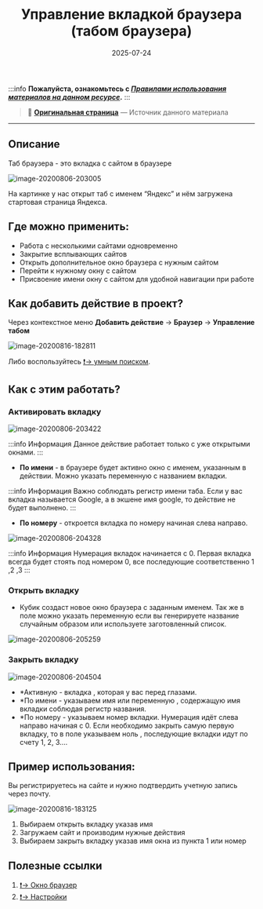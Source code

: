 ﻿---
sidebar_position: 2
title: "Управление вкладкой браузера (табом браузера)"
description: "Конвертировано из HTML в MDX"
date: "2025-07-24"
converted: true
originalFile: "Управление вкладкой браузера (табом браузера).txt"
targetUrl: "https://zennolab.atlassian.net/wiki/spaces/RU/pages/534020201"
---
:::info **Пожалуйста, ознакомьтесь с [*Правилами использования материалов на данном ресурсе*](../Disclaimer).**
:::

> 🔗 **[Оригинальная страница](https://zennolab.atlassian.net/wiki/spaces/RU/pages/534020201)** — Источник данного материала

_______________________________________________  

## Описание

Таб браузера - это вкладка с сайтом в браузере

![image-20200806-203005](./assets/Управление_вкладкой/Управление_вкладкой_браузера_(табом_браузера)_pic1.png)



На картинке у нас открыт таб с именем “Яндекс” и нём загружена стартовая страница Яндекса.

## Где можно применить: 

- Работа с несколькими сайтами одновременно
- Закрытие всплывающих сайтов
- Открыть дополнительное окно браузера с нужным сайтом
- Перейти к нужному окну с сайтом
- Присвоение имени окну с сайтом для удобной навигации при работе

## Как добавить действие в проект?

Через контекстное меню **Добавить действие** → **Браузер** → **Управление табом**

![image-20200816-182811](./assets/Управление_вкладкой/Управление_вкладкой_браузера_(табом_браузера)_pic2.png)



Либо воспользуйтесь [❗→ умным поиском](https://zennolab.atlassian.net/wiki/spaces/RU/pages/506200090/ProjectMaker+7#%D0%A3%D0%BC%D0%BD%D1%8B%D0%B9-%D0%BF%D0%BE%D0%B8%D1%81%D0%BA-%D0%B4%D0%B5%D0%B9%D1%81%D1%82%D0%B2%D0%B8%D0%B9 "https://zennolab.atlassian.net/wiki/spaces/RU/pages/506200090/ProjectMaker+7#%D0%A3%D0%BC%D0%BD%D1%8B%D0%B9-%D0%BF%D0%BE%D0%B8%D1%81%D0%BA-%D0%B4%D0%B5%D0%B9%D1%81%D1%82%D0%B2%D0%B8%D0%B9").

## Как с этим работать?

### Активировать вкладку

![image-20200806-203422](./assets/Управление_вкладкой/Управление_вкладкой_браузера_(табом_браузера)_pic3.png)



:::info Информация
Данное действие работает только с уже открытыми окнами.
:::

- **По имени** - в браузере будет активно окно с именем, указанным в действии. Можно указать переменную с названием вкладки.

:::info Информация
Важно соблюдать регистр имени таба. Если у вас вкладка называется Google, а в экшене имя google, то действие не будет выполнено.
:::

- **По номеру** - откроется вкладка по номеру начиная слева направо.

![image-20200806-204328](./assets/Управление_вкладкой/Управление_вкладкой_браузера_(табом_браузера)_pic4.png)



:::info Информация
Нумерация вкладок начинается с 0. Первая вкладка всегда будет стоять под номером 0, все последующие соответственно 1 ,2 ,3
:::

  

### Открыть вкладку

- Кубик создаст новое окно браузера с заданным именем. Так же в поле можно указать переменную если вы генерируете название случайным образом или используете заготовленный список.

![image-20200806-205259](./assets/Управление_вкладкой/Управление_вкладкой_браузера_(табом_браузера)_pic5.png)



  

### Закрыть вкладку

![image-20200806-204504](./assets/Управление_вкладкой/Управление_вкладкой_браузера_(табом_браузера)_pic6.png)



- *Активную - вкладка , которая у вас перед глазами.
- *По имени - указываем имя или переменную , содержащую имя вкладки соблюдая регистр названия.
- *По номеру - указываем номер вкладки. Нумерация идёт слева направо начиная с 0. Если необходимо закрыть самую первую вкладку, то в поле указываем ноль , последующие вкладки идут по счету 1, 2, 3….

## Пример использования: 

Вы регистрируетесь на сайте и нужно подтвердить учетную запись через почту.

![image-20200816-183125](./assets/Управление_вкладкой/Управление_вкладкой_браузера_(табом_браузера)_pic7.png)



1. Выбираем открыть вкладку указав имя
2. Загружаем сайт и производим нужные действия
3. Выбираем закрыть вкладку указав имя окна из пункта 1 или номер

  

## Полезные ссылки

1. [❗→ Окно браузер](/wiki/spaces/RU/pages/534315373 "/wiki/spaces/RU/pages/534315373")
2. [❗→ Настройки](https://zennolab.atlassian.net/wiki/spaces/RU/pages/534020228/- "https://zennolab.atlassian.net/wiki/spaces/RU/pages/534020228/-")
